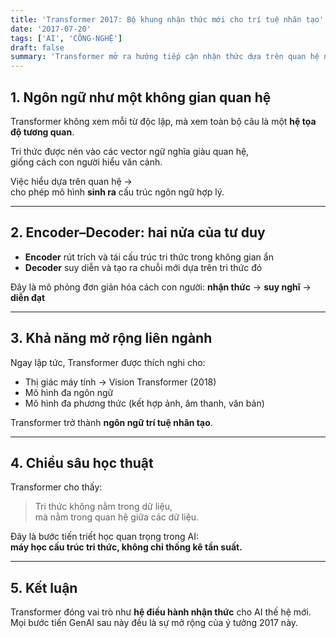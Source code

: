 ```yaml
---
title: 'Transformer 2017: Bộ khung nhận thức mới cho trí tuệ nhân tạo'
date: '2017-07-20'
tags: ['AI', 'CÔNG-NGHỆ']
draft: false
summary: 'Transformer mở ra hướng tiếp cận nhận thức dựa trên quan hệ ngữ nghĩa chứ không chỉ thứ tự dữ liệu, từ đó hình thành kiến trúc chung cho GenAI xuyên ngành.'
---
```


## 1. Ngôn ngữ như một không gian quan hệ

Transformer không xem mỗi từ độc lập,
mà xem toàn bộ câu là một **hệ tọa độ tương quan**.

Tri thức được nén vào các vector ngữ nghĩa giàu quan hệ,  
giống cách con người hiểu văn cảnh.

Việc hiểu dựa trên quan hệ →  
cho phép mô hình **sinh ra** cấu trúc ngôn ngữ hợp lý.

---

## 2. Encoder–Decoder: hai nửa của tư duy

- **Encoder** rút trích và tái cấu trúc tri thức trong không gian ẩn
- **Decoder** suy diễn và tạo ra chuỗi mới dựa trên tri thức đó

Đây là mô phỏng đơn giản hóa cách con người:
**nhận thức** → **suy nghĩ** → **diễn đạt**

---

## 3. Khả năng mở rộng liên ngành

Ngay lập tức, Transformer được thích nghi cho:

- Thị giác máy tính → Vision Transformer (2018)
- Mô hình đa ngôn ngữ
- Mô hình đa phương thức (kết hợp ảnh, âm thanh, văn bản)

Transformer trở thành **ngôn ngữ trí tuệ nhân tạo**.

---

## 4. Chiều sâu học thuật

Transformer cho thấy:
> Tri thức không nằm trong dữ liệu,  
> mà nằm trong quan hệ giữa các dữ liệu.

Đây là bước tiến triết học quan trọng trong AI:  
**máy học cấu trúc tri thức, không chỉ thống kê tần suất.**

---

## 5. Kết luận

Transformer đóng vai trò như **hệ điều hành nhận thức** cho AI thế hệ mới.  
Mọi bước tiến GenAI sau này đều là sự mở rộng của ý tưởng 2017 này.
